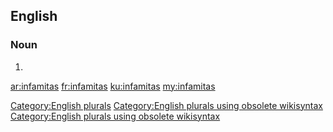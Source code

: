 ==English==

===Noun===
{{head|en}}

# {{plural of|infamita}}

[[Category:English plurals]][[Category:English plurals using obsolete wikisyntax]][[Category:English plurals using obsolete wikisyntax]]

[[ar:infamitas]]
[[fr:infamitas]]
[[ku:infamitas]]
[[my:infamitas]]